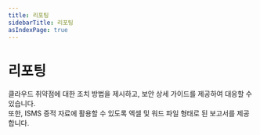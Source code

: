 ```yaml
---
title: 리포팅
sidebarTitle: 리포팅
asIndexPage: true
---
```


# 리포팅

클라우드 취약점에 대한 조치 방법을 제시하고, 보안 상세 가이드를 제공하여 대응할 수 있습니다. <br />
또한, ISMS 증적 자료에 활용할 수 있도록 엑셀 및 워드 파일 형태로 된 보고서를 제공합니다.<br />


<Cards>
  <Cards.Card title='엑셀 보고서' href='/CSPM/Report/ExcelReport' />
  <Cards.Card title='워드 보고서' href='/CSPM/Report/WordReport' />
  <Cards.Card title='월간 보고서' href='/CSPM/Report/MonthlyReport' />
</Cards>
